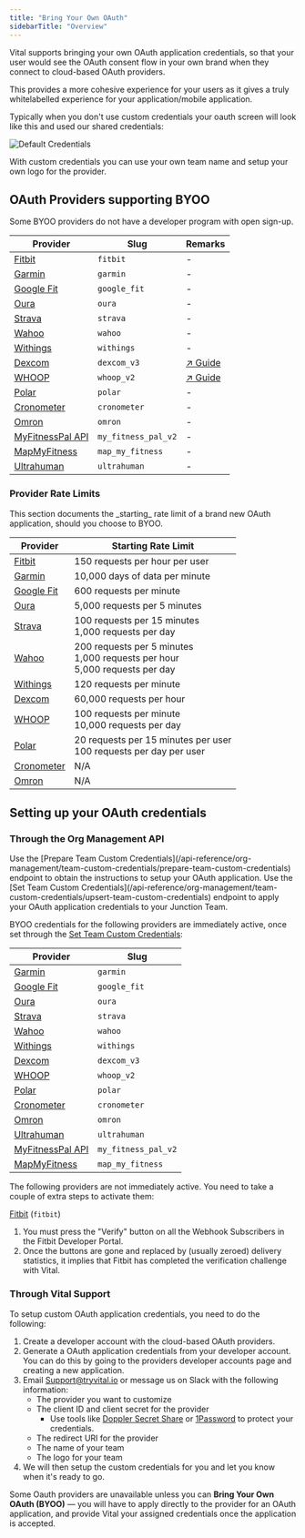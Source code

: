 ```yaml
---
title: "Bring Your Own OAuth"
sidebarTitle: "Overview"
---
```



<BYOO />

Vital supports bringing your own OAuth application credentials, so that your user would see the OAuth consent flow
in your own brand when they connect to cloud-based OAuth providers.

This provides a more cohesive experience for your users as it gives a truly whitelabelled experience for your application/mobile application.

Typically when you don't use custom credentials your oauth screen will look like this and used our shared credentials:

![Default Credentials](/img/default_credentials.png)

With custom credentials you can use your own team name and setup your own logo for the provider.

## OAuth Providers supporting BYOO

<Warning>
Some BYOO providers do not have a developer program with open sign-up.
</Warning>

| Provider                                             | Slug              | Remarks                                |
| ---------------------------------------------------- | ----------------- | -------------------------------------- |
| [Fitbit](https://www.fitbit.com/global/uk/home)      | `fitbit`          | -                                      |
| [Garmin](https://www.garmin.com)                     | `garmin`          | -                                      |
| [Google Fit](https://www.google.com/fit/)            | `google_fit`      | -                                      |
| [Oura](https://ouraring.com)                         | `oura`            | -                                      |
| [Strava](https://www.strava.com)                     | `strava`          | -                                      |
| [Wahoo](https://wahoofitness.com)                    | `wahoo`           | -                                      |
| [Withings](https://www.withings.com)                 | `withings`        | -                                      |
| [Dexcom](https://www.dexcom.com)                     | `dexcom_v3`       | [↗️ Guide](/wearables/guides/dexcom_v3) |
| [WHOOP](https://www.whoop.com)                       | `whoop_v2`        | [↗️ Guide](/wearables/guides/whoop)     |
| [Polar](https://www.polar.com/accesslink-api/)       | `polar`           | -                                      |
| [Cronometer](https://www.cronometer.com)             | `cronometer`      | -                                      |
| [Omron](https://www.omron-healthcare.com)            | `omron`           | -                                      |
| [MyFitnessPal API](https://www.myfitnesspalapi.com)  | `my_fitness_pal_v2` | -                                    |
| [MapMyFitness](https://developer.mapmyfitness.com)   | `map_my_fitness`  | -                                      |
| [Ultrahuman](https://www.ultrahuman.com)             | `ultrahuman`      | -                                      |

### Provider Rate Limits

<Note>
This section documents the _starting_ rate limit of a brand new OAuth application, should you choose to BYOO.
</Note>

| Provider                                             | Starting Rate Limit                                                                 |
| ---------------------------------------------------- | ----------------------------------------------------------------------------------- |
| [Fitbit](https://www.fitbit.com/global/uk/home)      | 150 requests per hour per user                                                      |
| [Garmin](https://www.garmin.com)                     | 10,000 days of data per minute                                                      |
| [Google Fit](https://www.google.com/fit/)            | 600 requests per minute                                                             |
| [Oura](https://ouraring.com)                         | 5,000 requests per 5 minutes                                                        |
| [Strava](https://www.strava.com)                     | 100 requests per 15 minutes<br />1,000 requests per day                             | 
| [Wahoo](https://wahoofitness.com)                    | 200 requests per 5 minutes<br />1,000 requests per hour<br />5,000 requests per day |
| [Withings](https://www.withings.com)                 | 120 requests per minute                                                             |
| [Dexcom](https://www.dexcom.com)                     | 60,000 requests per hour                                                            |
| [WHOOP](https://www.whoop.com)                       | 100 requests per minute<br />10,000 requests per day                                |
| [Polar](https://www.polar.com/accesslink-api/)       | 20 requests per 15 minutes per user<br />100 requests per day per user              |
| [Cronometer](https://www.cronometer.com)             | N/A                                                                                 |
| [Omron](https://www.omron-healthcare.com)            | N/A                                                                                 |

## Setting up your OAuth credentials

### Through the Org Management API

<OrgManagementAPI />

<Steps>
<Step title="Setup your OAuth application">
Use the [Prepare Team Custom Credentials](/api-reference/org-management/team-custom-credentials/prepare-team-custom-credentials)
endpoint to obtain the instructions to setup your OAuth application.
</Step>

<Step title="Set your application credentials">
Use the [Set Team Custom Credentials](/api-reference/org-management/team-custom-credentials/upsert-team-custom-credentials) endpoint
to apply your OAuth application credentials to your Junction Team.


<AccordionGroup>
<Accordion title="Credentials that are activated immediately" icon="bolt" defaultOpen>

BYOO credentials for the following providers are immediately active, once set through the [Set Team Custom Credentials](/api-reference/org-management/team-custom-credentials/upsert-team-custom-credentials):

| Provider                                             | Slug              |
| ---------------------------------------------------- | ----------------- |
| [Garmin](https://www.garmin.com)                     | `garmin`          |
| [Google Fit](https://www.google.com/fit/)            | `google_fit`      |
| [Oura](https://ouraring.com)                         | `oura`            |
| [Strava](https://www.strava.com)                     | `strava`          |
| [Wahoo](https://wahoofitness.com)                    | `wahoo`           |
| [Withings](https://www.withings.com)                 | `withings`        |
| [Dexcom](https://www.dexcom.com)                     | `dexcom_v3`       |
| [WHOOP](https://www.whoop.com)                       | `whoop_v2`        |
| [Polar](https://www.polar.com/accesslink-api/)       | `polar`           |
| [Cronometer](https://www.cronometer.com)             | `cronometer`      |
| [Omron](https://www.omron-healthcare.com)            | `omron`           |
| [Ultrahuman](https://www.ultrahuman.com)             | `ultrahuman`      |
| [MyFitnessPal API](https://www.myfitnesspalapi.com)  | `my_fitness_pal_v2` |
| [MapMyFitness](https://developer.mapmyfitness.com)   | `map_my_fitness`  |

</Accordion>

<Accordion title="Credentials that need support intervention once set" icon="message-question" defaultOpen>

The following providers are not immediately active. You need to take a couple of extra steps to activate them:

[Fitbit](https://www.fitbit.com/global/uk/home) (`fitbit`)

1. You must press the "Verify" button on all the Webhook Subscribers in the Fitbit Developer Portal.
2. Once the buttons are gone and replaced by (usually zeroed) delivery statistics, it implies that Fitbit has completed the verification challenge with Vital.

</Accordion>
</AccordionGroup>

</Step>
</Steps>

### Through Vital Support

To setup custom OAuth application credentials, you need to do the following:

1. Create a developer account with the cloud-based OAuth providers.
2. Generate a OAuth application credentials from your developer account. You can do this by going to the providers developer accounts page and creating a new application.
3. Email Support@tryvital.io or message us on Slack with the following information:
   - The provider you want to customize
   - The client ID and client secret for the provider
      - Use tools like [Doppler Secret Share](https://share.doppler.com) or [1Password](https://1password.com) to protect your credentials.
   - The redirect URI for the provider
   - The name of your team
   - The logo for your team
4. We will then setup the custom credentials for you and let you know when it's ready to go.

<Note>
Some Oauth providers are unavailable unless you can <b>Bring Your Own OAuth (BYOO)</b> — you will have to apply directly
to the provider for an OAuth application, and provide Vital your assigned credentials once the application is accepted.
</Note>
